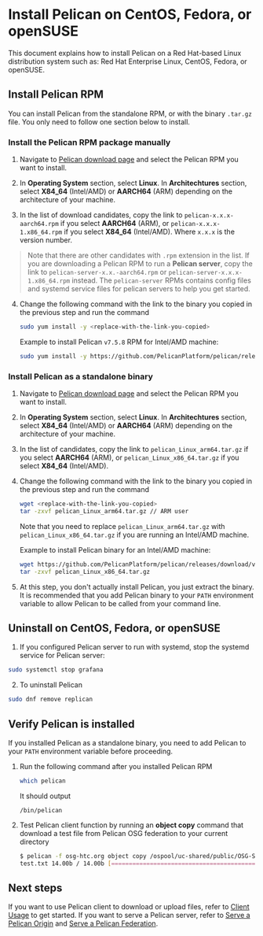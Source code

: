 # Install Pelican on CentOS, Fedora, or openSUSE

This document explains how to install Pelican on a Red Hat-based Linux distribution system such as: Red Hat Enterprise Linux, CentOS, Fedora, or openSUSE.

## Install Pelican RPM

You can install Pelican from the standalone RPM, or with the binary `.tar.gz` file. You only need to follow one section below to install.

### Install the Pelican RPM package manually

1. Navigate to [Pelican download page](../install.mdx) and select the Pelican RPM you want to install.

2. In **Operating System** section, select **Linux**. In **Architechtures** section, select **X84_64** (Intel/AMD) or **AARCH64** (ARM) depending on the architecture of your machine.

3. In the list of download candidates, copy the link to `pelican-x.x.x-aarch64.rpm` if you select **AARCH64** (ARM), or `pelican-x.x.x-1.x86_64.rpm` if you select **X84_64** (Intel/AMD). Where `x.x.x` is the version number.

> Note that there are other candidates with `.rpm` extension in the list. If you are downloading a Pelican RPM to run a **Pelican server**, copy the link to `pelican-server-x.x.-aarch64.rpm` or `pelican-server-x.x.x-1.x86_64.rpm` instead. The `pelican-server` RPMs contains config files and systemd service files for pelican servers to help you get started.

4. Change the following command with the link to the binary you copied in the previous step and run the command

    ```bash
    sudo yum install -y <replace-with-the-link-you-copied>
    ```

    Example to install Pelican `v7.5.8` RPM for Intel/AMD machine:

    ```bash
    sudo yum install -y https://github.com/PelicanPlatform/pelican/releases/download/v7.5.8/pelican-7.5.8-1.x86_64.rpm
    ```

### Install Pelican as a standalone binary

1. Navigate to [Pelican download page](../install.mdx) and select the Pelican RPM you want to install.

2. In **Operating System** section, select **Linux**. In **Architechtures** section, select **X84_64** (Intel/AMD) or **AARCH64** (ARM) depending on the architecture of your machine.

3. In the list of candidates, copy the link to `pelican_Linux_arm64.tar.gz` if you select **AARCH64** (ARM), or `pelican_Linux_x86_64.tar.gz` if you select **X84_64** (Intel/AMD).

4. Change the following command with the link to the binary you copied in the previous step and run the command

    ```bash
    wget <replace-with-the-link-you-copied>
    tar -zxvf pelican_Linux_arm64.tar.gz // ARM user
    ```

    Note that you need to replace `pelican_Linux_arm64.tar.gz` with `pelican_Linux_x86_64.tar.gz` if you are running an Intel/AMD machine.

    Example to install Pelican binary for an Intel/AMD machine:

    ```bash
    wget https://github.com/PelicanPlatform/pelican/releases/download/v7.5.8/pelican_Linux_x86_64.tar.gz
    tar -zxvf pelican_Linux_x86_64.tar.gz
    ```

5. At this step, you don't actually install Pelican, you just extract the binary. It is recommended that you add Pelican binary to your `PATH` environment variable to allow Pelican to be called from your command line.

## Uninstall on CentOS, Fedora, or openSUSE

1. If you configured Pelican server to run with systemd, stop the systemd service for Pelican server:

  ```bash
  sudo systemctl stop grafana
  ```

2. To uninstall Pelican

  ```bash
  sudo dnf remove replican
  ```

## Verify Pelican is installed

If you installed Pelican as a standalone binary, you need to add Pelican to your `PATH` environment variable before proceeding.

1. Run the following command after you installed Pelican RPM

    ```bash
    which pelican
    ```

    It should output

    ```console
    /bin/pelican
    ```

2. Test Pelican client function by running an **object copy** command that download a test file from Pelican OSG federation to your current directory

    ```bash
    $ pelican -f osg-htc.org object copy /ospool/uc-shared/public/OSG-Staff/validation/test.txt .
    test.txt 14.00b / 14.00b [=============================================================================================] Done!
    ```

## Next steps

If you want to use Pelican client to download or upload files, refer to [Client Usage](../client-usage.mdx) to get started. If you want to serve a Pelican server, refer to [Serve a Pelican Origin](../serving_an_origin.mdx) and [Serve a Pelican Federation](../serving_a_federation.mdx).
